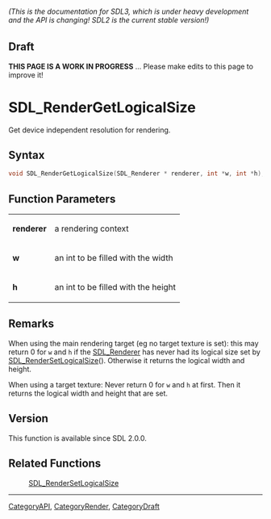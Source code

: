 ====== (This is the documentation for SDL3, which is under heavy development and the API is changing! SDL2 is the current stable version!) ======

== Draft ==

'''THIS PAGE IS A WORK IN PROGRESS''' ... Please make edits to this page to improve it!



<!-- #*^*^*^*^*See https://wiki.libsdl.org/SGFunctions for details on editing this page*^*^*^*^* -->
= SDL_RenderGetLogicalSize =

Get device independent resolution for rendering.

== Syntax ==

<syntaxhighlight lang='c'>
void SDL_RenderGetLogicalSize(SDL_Renderer * renderer, int *w, int *h);
</syntaxhighlight>

== Function Parameters ==

{|
|'''renderer'''
|a rendering context
|-
|'''w'''
|an int to be filled with the width
|-
|'''h'''
|an int to be filled with the height
|}

== Remarks ==

When using the main rendering target (eg no target texture is set): this
may return 0 for <code>w</code> and <code>h</code> if the [[SDL_Renderer]]
has never had its logical size set by [[SDL_RenderSetLogicalSize]]().
Otherwise it returns the logical width and height.

When using a target texture: Never return 0 for <code>w</code> and
<code>h</code> at first. Then it returns the logical width and height that
are set.

== Version ==

This function is available since SDL 2.0.0.

== Related Functions ==

:[[SDL_RenderSetLogicalSize]]

----
[[CategoryAPI]], [[CategoryRender]], [[CategoryDraft]]
<!-- #See the Style Guide for instructions on editing the footer. -->


